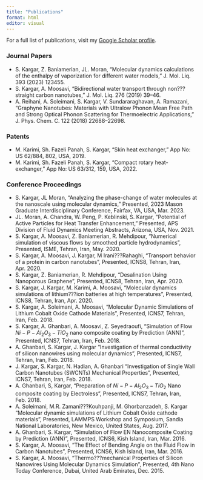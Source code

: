 ```yaml
---
title: "Publications"
format: html
editor: visual
---
```


For a full list of publications, visit my [Google Scholar profile](https://scholar.google.com/citations?user=RtCQl78AAAAJ&hl=en).

### Journal Papers

-   S. Kargar, Z. Baniamerian, JL. Moran, "Molecular dynamics calculations of the enthalpy of vaporization for different water models," J. Mol. Liq. 393 (2023) 123455.
-   S. Kargar, A. Moosavi, "Bidirectional water transport through non???straight carbon nanotubes," J. Mol. Liq. 276 (2019) 39--46.
-   A. Reihani, A. Soleimani, S. Kargar, V. Sundararaghavan, A. Ramazani, "Graphyne Nanotubes: Materials with Ultralow Phonon Mean Free Path and Strong Optical Phonon Scattering for Thermoelectric Applications," J. Phys. Chem. C. 122 (2018) 22688--22698.

### Patents

-   M. Karimi, Sh. Fazeli Panah, S. Kargar, "Skin heat exchanger," App No: US 62/884, 802, USA, 2019.
-   M. Karimi, Sh. Fazeli Panah, S. Kargar, "Compact rotary heat-exchanger," App No: US 63/312, 159, USA, 2022.

### Conference Proceedings

-   S. Kargar, JL Moran, "Analyzing the phase-change of water molecules at the nanoscale using molecular dynamics," Presented, 2023 Mason Graduate Interdisciplinary Conference, Fairfax, VA, USA, Mar. 2023.
-   JL. Moran, A. Chandra, W. Peng, P. Keblinski, S. Kargar, "Potential of Active Particles for Heat Transfer Enhancement," Presented, APS Division of Fluid Dynamics Meeting Abstracts, Arizona, USA, Nov. 2021.
-   S. Kargar, A. Moosavi, Z. Baniamerian, R. Mehdipour, "Numerical simulation of viscous flows by smoothed particle hydrodynamics", Presented, ISME, Tehran, Iran, May. 2020.
-   S. Kargar, A. Moosavi, J. Kargar, M Irani???Rahaghi, "Transport behavior of a protein in carbon nanotubes", Presented, ICNS8, Tehran, Iran, Apr. 2020.
-   S. Kargar, Z. Baniamerian, R. Mehdipour, "Desalination Using Nanoporous Graphene", Presented, ICNS8, Tehran, Iran, Apr. 2020.
-   S. Kargar, J. Kargar, M. Karimi, A. Moosavi, "Molecular dynamics simulations of lithium???ion batteries at high temperatures", Presented, ICNS8, Tehran, Iran, Apr. 2020.
-   S. Kargar, A. Soleimani, A. Moosavi, "Molecular Dynamic Simulations of Lithium Cobalt Oxide Cathode Materials", Presented, ICNS7, Tehran, Iran, Feb. 2018.
-   S. Kargar, A. Ghanbari, A. Moosavi, Z. Seyedraoufi, "Simulation of Flow $Ni-P-Al_{2}O_{3}-TiO_{2}$ nano composite coating by Prediction (ANN)", Presented, ICNS7, Tehran, Iran, Feb. 2018.
-   A. Ghanbari, S. Kargar, J. Kargar "Investigation of thermal conductivity of silicon nanowires using molecular dynamics", Presented, ICNS7, Tehran, Iran, Feb. 2018.
-   J. Kargar, S. Kargar, N. Hadian, A. Ghanbari "Investigation of Single Wall Carbon Nanotubes (SWCNTs) Mechanical Properties", Presented, ICNS7, Tehran, Iran, Feb. 2018.
-   A. Ghanbari, S, Kargar, "Preparation of $Ni-P-Al_{2}O_{3}-TiO_{2}$ Nano composite coating by Electroless", Presented, ICNS7, Tehran, Iran, Feb. 2018.
-   A. Soleimani, M.R. Zamani???Kouhpanji, M. Ghorbanzadeh, S. Kargar "Molecular dynamic simulations of Lithium Cobalt Oxide cathode materials", Presented, LAMMPS Workshop and Symposium, Sandia National Laboratories, New Mexico, United States, Aug. 2017.
-   A. Ghanbari, S. Kargar, "Simulation of Flow EN Nanocomposite Coating by Prediction (ANN)", Presented, ICNS6, Kish Island, Iran, Mar. 2016.
-   S. Kargar, A. Moosavi, "The Effect of Bending Angle on the Fluid Flow in Carbon Nanotubes", Presented, ICNS6, Kish Island, Iran, Mar. 2016.
-   S. Kargar, A. Moosavi, "Thermo???mechanical Properties of Silicon Nanowires Using Molecular Dynamics Simulation", Presented, 4th Nano Today Conference, Dubai, United Arab Emirates, Dec. 2015.
